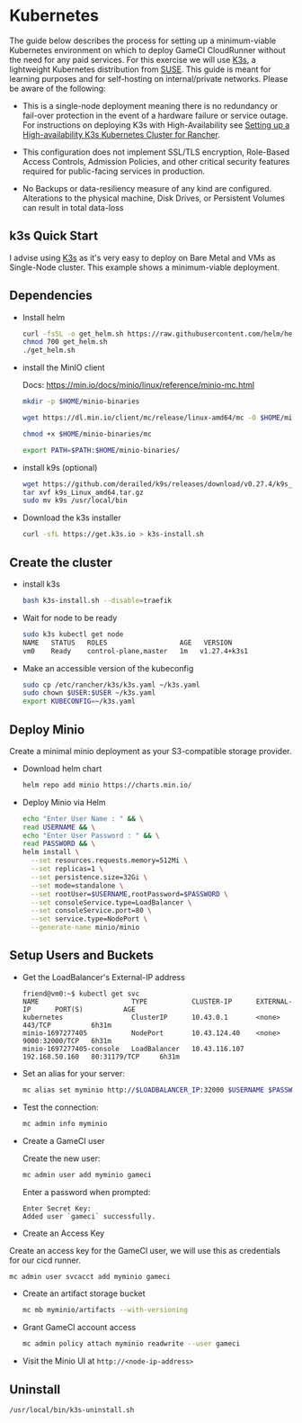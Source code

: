 # Kubernetes

The guide below describes the process for setting up a minimum-viable Kubernetes environment on
which to deploy GameCI CloudRunner without the need for any paid services. For this exercise we will
use [K3s](https://k3s.io/), a lightweight Kubernetes distribution from
[SUSE](https://www.suse.com/). This guide is meant for learning purposes and for self-hosting on
internal/private networks. Please be aware of the following:

- This is a single-node deployment meaning there is no redundancy or fail-over protection in the
  event of a hardware failure or service outage. For instructions on deploying K3s with
  High-Availability see
  [Setting up a High-availability K3s Kubernetes Cluster for Rancher](https://ranchermanager.docs.rancher.com/how-to-guides/new-user-guides/kubernetes-cluster-setup/k3s-for-rancher).

- This configuration does not implement SSL/TLS encryption, Role-Based Access Controls, Admission
  Policies, and other critical security features required for public-facing services in production.

- No Backups or data-resiliency measure of any kind are configured. Alterations to the physical
  machine, Disk Drives, or Persistent Volumes can result in total data-loss

## k3s Quick Start

I advise using [K3s](https://k3s.io/) as it's very easy to deploy on Bare Metal and VMs as
Single-Node cluster. This example shows a minimum-viable deployment.

## Dependencies

- Install helm

  ```bash
  curl -fsSL -o get_helm.sh https://raw.githubusercontent.com/helm/helm/main/scripts/get-helm-3
  chmod 700 get_helm.sh
  ./get_helm.sh
  ```

- install the MinIO client

  Docs: https://min.io/docs/minio/linux/reference/minio-mc.html

  ```bash
  mkdir -p $HOME/minio-binaries

  wget https://dl.min.io/client/mc/release/linux-amd64/mc -O $HOME/minio-binaries/mc

  chmod +x $HOME/minio-binaries/mc

  export PATH=$PATH:$HOME/minio-binaries/
  ```

- install k9s (optional)

  ```bash
  wget https://github.com/derailed/k9s/releases/download/v0.27.4/k9s_Linux_amd64.tar.gz
  tar xvf k9s_Linux_amd64.tar.gz
  sudo mv k9s /usr/local/bin
  ```

- Download the k3s installer

  ```bash
  curl -sfL https://get.k3s.io > k3s-install.sh
  ```

## Create the cluster

- install k3s

  ```bash
  bash k3s-install.sh --disable=traefik
  ```

- Wait for node to be ready

  ```bash
  sudo k3s kubectl get node
  NAME   STATUS   ROLES                  AGE   VERSION
  vm0    Ready    control-plane,master   1m   v1.27.4+k3s1
  ```

- Make an accessible version of the kubeconfig

  ```bash
  sudo cp /etc/rancher/k3s/k3s.yaml ~/k3s.yaml
  sudo chown $USER:$USER ~/k3s.yaml
  export KUBECONFIG=~/k3s.yaml
  ```

## Deploy Minio

Create a minimal minio deployment as your S3-compatible storage provider.

- Download helm chart

  ```bash
  helm repo add minio https://charts.min.io/
  ```

- Deploy Minio via Helm

  ```bash
  echo "Enter User Name : " && \
  read USERNAME && \
  echo "Enter User Password : " && \
  read PASSWORD && \
  helm install \
    --set resources.requests.memory=512Mi \
    --set replicas=1 \
    --set persistence.size=32Gi \
    --set mode=standalone \
    --set rootUser=$USERNAME,rootPassword=$PASSWORD \
    --set consoleService.type=LoadBalancer \
    --set consoleService.port=80 \
    --set service.type=NodePort \
    --generate-name minio/minio
  ```

## Setup Users and Buckets

- Get the LoadBalancer's External-IP address

  ```console
  friend@vm0:~$ kubectl get svc
  NAME                       TYPE           CLUSTER-IP      EXTERNAL-IP      PORT(S)          AGE
  kubernetes                 ClusterIP      10.43.0.1       <none>           443/TCP          6h31m
  minio-1697277405           NodePort       10.43.124.40    <none>           9000:32000/TCP   6h31m
  minio-1697277405-console   LoadBalancer   10.43.116.107   192.168.50.160   80:31179/TCP     6h31m
  ```

- Set an alias for your server:

  ```bash
  mc alias set myminio http://$LOADBALANCER_IP:32000 $USERNAME $PASSWORD
  ```

- Test the connection:

  ```bash
  mc admin info myminio
  ```

- Create a GameCI user

  Create the new user:

  ```bash
  mc admin user add myminio gameci
  ```

  Enter a password when prompted:

  ```console
  Enter Secret Key:
  Added user `gameci` successfully.
  ```

- Create an Access Key

Create an access key for the GameCI user, we will use this as credentials for our cicd runner.

```bash
mc admin user svcacct add myminio gameci
```

- Create an artifact storage bucket

  ```bash
  mc mb myminio/artifacts --with-versioning
  ```

- Grant GameCI account access

  ```bash
  mc admin policy attach myminio readwrite --user gameci
  ```

- Visit the Minio UI at `http://<node-ip-address>`

## Uninstall

```bash
/usr/local/bin/k3s-uninstall.sh
```
